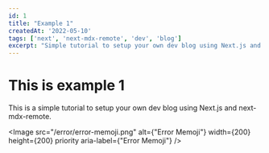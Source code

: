 ```yaml
---
id: 1
title: "Example 1"
createdAt: '2022-05-10'
tags: ['next', 'next-mdx-remote', 'dev', 'blog']
excerpt: "Simple tutorial to setup your own dev blog using Next.js and next-mdx-remote."
---
```


<h1 className="description">This is example 1</h1>

This is a simple tutorial to setup your own dev blog using Next.js and next-mdx-remote.

<Image
    src="/error/error-memoji.png"
    alt={"Error Memoji"}
    width={200}
    height={200}
    priority
    aria-label={"Error Memoji"}
/>
